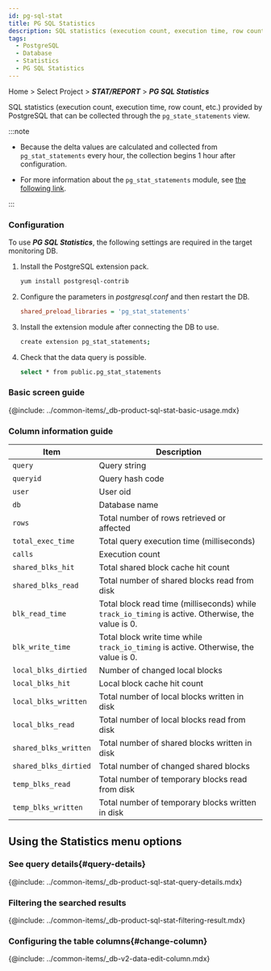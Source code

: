```yaml
---
id: pg-sql-stat
title: PG SQL Statistics
description: SQL statistics (execution count, execution time, row count, etc.) provided by PostgreSQL are collected through the pg_state_statements view.
tags:
  - PostgreSQL
  - Database
  - Statistics
  - PG SQL Statistics
---
```


Home > Select Project > **_STAT/REPORT_** > **_PG SQL Statistics_**

SQL statistics (execution count, execution time, row count, etc.) provided by PostgreSQL that can be collected through the `pg_state_statements` view.

:::note

-   Because the delta values are calculated and collected from `pg_stat_statements` every hour, the collection begins 1 hour after configuration.

-   For more information about the `pg_stat_statements` module, see [the following link](https://www.postgresql.org/docs/current/pgstatstatements.html).

:::

### Configuration

To use **_PG SQL Statistics_**, the following settings are required in the target monitoring DB.

1.  Install the PostgreSQL extension pack.

    ```bash
    yum install postgresql-contrib
    ```

2.  Configure the parameters in _postgresql.conf_ and then restart the DB.

    ```ini title='postgresql.conf'
    shared_preload_libraries = 'pg_stat_statements'
    ```

3.  Install the extension module after connecting the DB to use.

    ```bash
    create extension pg_stat_statements;
    ```

4.  Check that the data query is possible.

    ```bash
    select * from public.pg_stat_statements
    ```

### Basic screen guide

<ImgLang img='db-pg-sql-stat.png' desc='PG SQL Statistics' />

{@include: ../common-items/_db-product-sql-stat-basic-usage.mdx}

### Column information guide

| Item                  | Description                                                                                        |
| --------------------- | -------------------------------------------------------------------------------------------------- |
| `query`               | Query string                                                                                       |
| `queryid`             | Query hash code                                                                                    |
| `user`                | User oid                                                                                           |
| `db`                  | Database name                                                                                      |
| `rows`                | Total number of rows retrieved or affected                                                         |
| `total_exec_time`     | Total query execution time (milliseconds)                                                          |
| `calls`               | Execution count                                                                                    |
| `shared_blks_hit`     | Total shared block cache hit count                                                                 |
| `shared_blks_read`    | Total number of shared blocks read from disk                                                       |
| `blk_read_time`       | Total block read time (milliseconds) while `track_io_timing` is active. Otherwise, the value is 0. |
| `blk_write_time`      | Total block write time while `track_io_timing` is active. Otherwise, the value is 0.               |
| `local_blks_dirtied`  | Number of changed local blocks                                                                     |
| `local_blks_hit`      | Local block cache hit count                                                                        |
| `local_blks_written`  | Total number of local blocks written in disk                                                       |
| `local_blks_read`     | Total number of local blocks read from disk                                                        |
| `shared_blks_written` | Total number of shared blocks written in disk                                                      |
| `shared_blks_dirtied` | Total number of changed shared blocks                                                              |
| `temp_blks_read`      | Total number of temporary blocks read from disk                                                    |
| `temp_blks_written`   | Total number of temporary blocks written in disk                                                   |

## Using the Statistics menu options

### See query details{#query-details}

<ImgLang img='db-sql-details-postgresql.png' desc='SQL details' />

{@include: ../common-items/_db-product-sql-stat-query-details.mdx} 

### Filtering the searched results

<ImgLang img='db-sql-stat-add-filter-postgresql.png' desc='Filtering' />

{@include: ../common-items/_db-product-sql-stat-filtering-result.mdx}

### Configuring the table columns{#change-column}

{@include: ../common-items/_db-v2-data-edit-column.mdx} 
